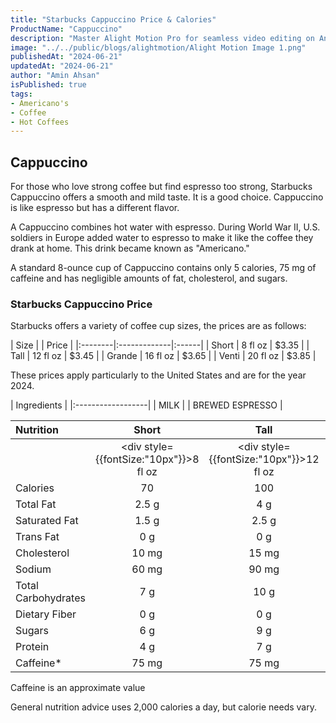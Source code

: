 ```yaml
---
title: "Starbucks Cappuccino Price & Calories"
ProductName: "Cappuccino" 
description: "Master Alight Motion Pro for seamless video editing on Android, iOS, and Tablets with our ultimate guide, unlocking advanced features and elevating your skills in 2024!"
image: "../../public/blogs/alightmotion/Alight Motion Image 1.png"
publishedAt: "2024-06-21"
updatedAt: "2024-06-21"
author: "Amin Ahsan"
isPublished: true
tags:
- Americano's
- Coffee
- Hot Coffees
---
```


## Cappuccino
  
For those who love strong coffee but find espresso too strong, Starbucks Cappuccino offers a smooth and mild taste. It is a good choice. Cappuccino is like espresso but has a different flavor.

A Cappuccino combines hot water with espresso. During World War II, U.S. soldiers in Europe added water to espresso to make it like the coffee they drank at home. This drink became known as "Americano."

A standard 8-ounce cup of Cappuccino contains only 5 calories, 75 mg of caffeine and has negligible amounts of fat, cholesterol, and sugars.

### Starbucks Cappuccino Price

Starbucks offers a variety of coffee cup sizes, the prices are as follows:

<div style={{width:"300px"}}>
| Size    |              | Price |
|:--------|:-------------|:------|
| Short   | 8 fl oz      | $3.35 |
| Tall    | 12 fl oz     | $3.45 |
| Grande  | 16 fl oz     | $3.65 |
| Venti   | 20 fl oz     | $3.85 |
</div>

These prices apply particularly to the United States and are for the year 2024.
 
 <div style={{fontSize:"15px"}}>
| Ingredients       |
|:------------------|
| MILK              |
| BREWED ESPRESSO   |

| Nutrition           | Short          | Tall        | Grande   | Venti    |
|:--------------------|:--------------:|:-----------:|:--------:|:--------:|
|                     | <div style={{fontSize:"10px"}}>8 fl oz</div>  | <div style={{fontSize:"10px"}}>12 fl oz</div> |  <div style={{fontSize:"10px"}}>16 fl oz</div> | <div style={{fontSize:"10px"}}>20 fl oz</div> |
| Calories            | 70             | 100         | 140      | 20       |
| Total Fat           | 2.5 g          | 4 g         | 5 g      | 0 g      |
| Saturated Fat       | 1.5 g          | 2.5 g       | 3 g      | 0 g      |
| Trans Fat           | 0 g            | 0 g         | 0 g      | 0 g      |
| Cholesterol         | 10 mg          | 15 mg       | 20 mg     | 0 mg     |
| Sodium              | 60 mg          | 90 mg       | 120 mg    | 20 mg    | 
| Total Carbohydrates | 7 g            | 10 g        | 14 g      | 3 g      |
| Dietary Fiber       | 0 g            | 0 g         | 0 g      | 0 g      |
| Sugars              | 6 g            | 9 g         | 0 g      | 0 g      |
| Protein             | 4 g            | 7 g         | 1 g      | 1 g      |
| Caffeine*           | 75 mg          | 75 mg       | 225 mg   | 300 mg   |

Caffeine is an approximate value
  
General nutrition advice uses 2,000 calories a day, but calorie needs vary.
</div>
